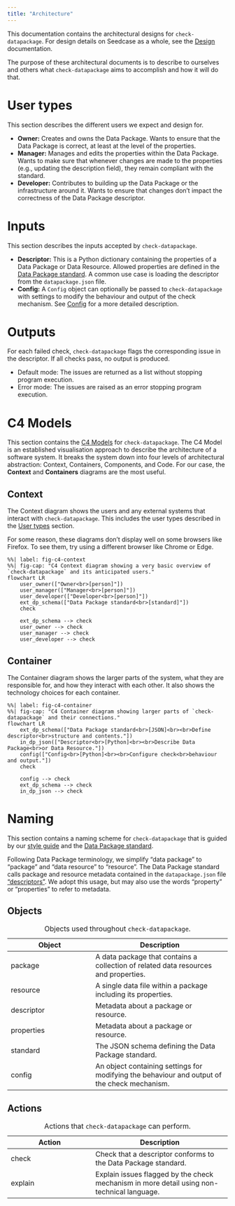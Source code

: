 ```yaml
---
title: "Architecture"
---
```


This documentation contains the architectural designs for
`check-datapackage`. For design details on Seedcase as a whole, see the
[Design](https://design.seedcase-project.org) documentation.

The purpose of these architectural documents is to describe to ourselves
and others what `check-datapackage` aims to accomplish and how it will
do that.

# User types {#user-types}

This section describes the different users we expect and design for.

-   **Owner:** Creates and owns the Data Package. Wants to ensure that
    the Data Package is correct, at least at the level of the
    properties.
-   **Manager:** Manages and edits the properties within the Data
    Package. Wants to make sure that whenever changes are made to the
    properties (e.g., updating the description field), they remain
    compliant with the standard.
-   **Developer:** Contributes to building up the Data Package or the
    infrastructure around it. Wants to ensure that changes don't impact
    the correctness of the Data Package descriptor.

# Inputs

This section describes the inputs accepted by `check-datapackage`.

-   **Descriptor:** This is a Python dictionary containing the
    properties of a Data Package or Data Resource. Allowed properties
    are defined in the [Data Package
    standard](https://datapackage.org/). A common use case is loading
    the descriptor from the `datapackage.json` file.
-   **Config:** A `Config` object can optionally be passed to
    `check-datapackage` with settings to modify the behaviour and output
    of the check mechanism. See
    [Config](/docs/design/interface.qmd#config) for a more detailed
    description.

# Outputs

For each failed check, `check-datapackage` flags the corresponding issue
in the descriptor. If all checks pass, no output is produced.

-   Default mode: The issues are returned as a list without stopping
    program execution.
-   Error mode: The issues are raised as an error stopping program
    execution.

# C4 Models

This section contains the [C4 Models](https://c4model.com/) for
`check-datapackage`. The C4 Model is an established visualisation
approach to describe the architecture of a software system. It breaks
the system down into four levels of architectural abstraction: Context,
Containers, Components, and Code. For our case, the **Context** and
**Containers** diagrams are the most useful.

## Context

The Context diagram shows the users and any external systems that
interact with `check-datapackage`. This includes the user types
described in the [User types](#user-types) section.

::: callout-caution
For some reason, these diagrams don't display well on some browsers like
Firefox. To see them, try using a different browser like Chrome or Edge.
:::

```mermaid
%%| label: fig-c4-context
%%| fig-cap: "C4 Context diagram showing a very basic overview of `check-datapackage` and its anticipated users."
flowchart LR
    user_owner(["Owner<br>[person]"])
    user_manager(["Manager<br>[person]"])
    user_developer(["Developer<br>[person]"])
	ext_dp_schema(["Data Package standard<br>[standard]"])
    check

	ext_dp_schema --> check
    user_owner --> check
    user_manager --> check
    user_developer --> check
```

## Container

The Container diagram shows the larger parts of the system, what they
are responsible for, and how they interact with each other. It also
shows the technology choices for each container.

```mermaid
%%| label: fig-c4-container
%%| fig-cap: "C4 Container diagram showing larger parts of `check-datapackage` and their connections."
flowchart LR
	ext_dp_schema(["Data Package standard<br>[JSON]<br><br>Define descriptor<br>structure and contents."])
	in_dp_json(["Descriptor<br>[Python]<br><br>Describe Data Package<br>or Data Resource."])
	config(["Config<br>[Python]<br><br>Configure check<br>behaviour and output."])
	check

	config --> check
	ext_dp_schema --> check
	in_dp_json --> check
```

# Naming

This section contains a naming scheme for `check-datapackage` that is
guided by our [style guide](https://design.seedcase-project.org/style/)
and the [Data Package standard](https://datapackage.org/).

Following Data Package terminology, we simplify "data package" to
"package" and "data resource" to "resource". The Data Package standard
calls package and resource metadata contained in the `datapackage.json`
file
["descriptors"]((https://datapackage.org/standard/glossary/#descriptor)).
We adopt this usage, but may also use the words "property" or
"properties" to refer to metadata.

## Objects

| Object | Description |
|----------------------------|--------------------------------------------|
| package | A data package that contains a collection of related data resources and properties. |
| resource | A single data file within a package including its properties. |
| descriptor | Metadata about a package or resource. |
| properties | Metadata about a package or resource. |
| standard | The JSON schema defining the Data Package standard. |
| config | An object containing settings for modifying the behaviour and output of the check mechanism. |

: Objects used throughout `check-datapackage`.

## Actions

| Action | Description |
|----------------------------|--------------------------------------------|
| check | Check that a descriptor conforms to the Data Package standard. |
| explain | Explain issues flagged by the check mechanism in more detail using non-technical language. |

: Actions that `check-datapackage` can perform.

